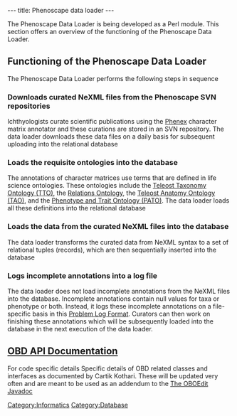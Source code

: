 ---
title: Phenoscape data loader
---

The Phenoscape Data Loader is being developed as a Perl module. This section offers an overview of the functioning of the Phenoscape Data Loader.

==Functioning of the Phenoscape Data Loader==

The Phenoscape Data Loader performs the following steps in sequence

===Downloads curated NeXML files from the Phenoscape SVN repositories===
Ichthyologists curate scientific publications using the [[Phenex]] character matrix annotator and these curations are stored in an SVN repository. The data loader downloads these data files on a daily basis for subsequent uploading into the relational database

===Loads the requisite ontologies into the database===
The annotations of character matrices use terms that are defined in life science ontologies. These ontologies include the [http://bioportal.bioontology.org/ontologies/38703 Teleost Taxonomy Ontology (TTO)], the [http://www.obofoundry.org/ro/ Relations Ontology],  the [[Teleost_Anatomy_Ontology|Teleost Anatomy Ontology (TAO)]], and the [http://bioontology.org/wiki/index.php/PATO:Main_Page Phenotype and Trait Ontology (PATO)]. The data loader loads all these definitions into the relational database

===Loads the data from the curated NeXML files into the database===
The data loader transforms the curated data from NeXML syntax to a set of relational tuples (records), which are then sequentially inserted into the database

===Logs incomplete annotations into a log file===
The data loader does not load incomplete annotations from the NeXML files into the database. Incomplete annotations contain null values for taxa or phenotype or both. Instead, it logs these incomplete annotations on a file-specific basis in this [[Problem Log Format]]. Curators can then work on finishing these annotations which will be subsequently loaded into the database in the next execution of the data loader.

==[[OBD API Documentation]]==
For code specific details
Specific details of OBD related classes and interfaces as documented by Cartik Kothari. These will be updated very often and are meant to be used as an addendum to the [http://oboedit.org/?page=javadocs The OBOEdit Javadoc]

[[Category:Informatics]]
[[Category:Database]]
